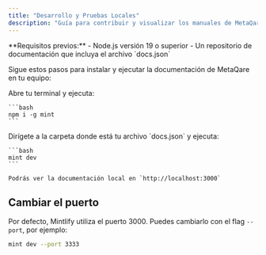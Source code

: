 ```yaml
---
title: "Desarrollo y Pruebas Locales"
description: "Guía para contribuir y visualizar los manuales de MetaQare en modo local."
---
```


<Info>
  **Requisitos previos:**
  - Node.js versión 19 o superior
  - Un repositorio de documentación que incluya el archivo `docs.json`
</Info>

Sigue estos pasos para instalar y ejecutar la documentación de MetaQare en tu equipo:

<Steps>
  <Step title="Instalar Mintlify CLI">
    Abre tu terminal y ejecuta:

    ```bash
    npm i -g mint
    ```
  </Step>
  <Step title="Previsualizar localmente">
    Dirígete a la carpeta donde está tu archivo `docs.json` y ejecuta:

    ```bash
    mint dev
    ```

    Podrás ver la documentación local en `http://localhost:3000`
  </Step>
</Steps>

## Cambiar el puerto

Por defecto, Mintlify utiliza el puerto 3000. Puedes cambiarlo con el flag `--port`, por ejemplo:

```bash
mint dev --port 3333
